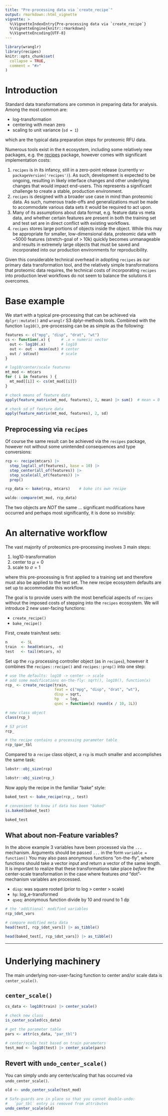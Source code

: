 ```yaml
---
title: "Pre-processing data via `create_recipe`"
output: rmarkdown::html_vignette
vignette: >
  %\VignetteIndexEntry{Pre-processing data via `create_recipe`}
  %\VignetteEngine{knitr::rmarkdown}
  %\VignetteEncoding{UTF-8}
---
```


```r
library(wranglr)
library(recipes)
knitr::opts_chunk$set(
  collapse = TRUE,
  comment = "#>"
)
```




# Introduction

Standard data transformations are common in preparing data for analysis.
Among the most common are:

* log-transformation
* centering with mean zero
* scaling to unit variance (`sd = 1`)

which are the typical data preparation steps for proteomic RFU data.

Numerous tools exist in the `R` ecosystem, including some relatively new
packages, e.g. the [recipes](https://recipes.tidymodels.org) package, however
comes with significant implementation costs:

1. `recipes` is in its infancy, still in a zero-point release (currently
   v`r packageVersion('recipes')`). As such, development is expected to
   be ongoing, resulting in likely interface changes and other underlying
   changes that would impact end-users. This represents a significant
   challenge to create a stable, production environment.
1. `recipes` is designed with a broader use case in mind than proteomic data.
   As such, numerous trade-offs and generalizations must be made to
   accommodate various data sets it would be required to act upon.
1. Many of its assumptions about data format, e.g. feature data vs meta data,
   and whether certain features are present in both the training set and test
   set are in direct conflict with existing workflows.
1. `recipes` stores large portions of objects inside the object. While
   this may be appropriate for smaller, low-dimensional data, proteomic data
   with ~5000 features (stretch-goal of > 10k) quickly becomes
   unmanageable and results in extremely large objects that must be saved
   and incorporated into our production environments for reproducibility.

Given this considerable technical overhead in adopting `recipes` as our
primary data transformation tool, and the relatively simple transformations
that proteomic data requires, the technical costs of incorporating `recipes`
into production level workflows do not seem to balance the solutions
it overcomes.


# Base example

We start with a typical pre-processing that can be achieved via
`dplyr::mutate()` and `wranglr` S3 dplyr-methods tools.
Combined with the function `log10()`, pre-processing can
be as simple as the following:

```r
features <- c("mpg", "disp", "drat", "wt")
cs <- function(.x) {     # .x = numeric vector
  out <- log10(.x)       # log10
  out <- out - mean(out) # center
  out / sd(out)          # scale
}

# log10/center/scale features
mt_mod <- mtcars
for ( i in features ) {
  mt_mod[[i]] <- cs(mt_mod[[i]])
}

# check means of feature data
apply(feature_matrix(mt_mod, features), 2, mean) |> sum()  # mean = 0

# check sd of feature data
apply(feature_matrix(mt_mod, features), 2, sd)
```


## Preprocessing via `recipes`

Of course the same result can be achieved via the `recipes` package, however
not without some unintended consequences and type conversions:

```r
rcp <- recipe(mtcars) |>
  step_log(all_of(features), base = 10) |>
  step_center(all_of(features)) |>
  step_scale(all_of(features)) |>
  prep()

rcp_data <- bake(rcp, mtcars)    # bake its own recipe

waldo::compare(mt_mod, rcp_data)
```

The two objects are *NOT* the same ... significant modifications have occurred
and perhaps most significantly, it is done so invisibly:


# An alternative workflow

The vast majority of proteomics pre-processing involves 3 main steps:

1. log10-transformation
1. center to $\mu = 0$
1. scale to $\sigma = 1$

where this pre-processing is first applied to a training set and therefore
must also be applied to the test set. The new recipe ecosystem
defaults are set up to accommodate this workflow.

The goal is to provide users with the most beneficial aspects of `recipes`
without the imposed costs of stepping into the `recipes` ecosystem. We
will introduce 2 new user-facing functions:

* `create_recipe()`
* `bake_recipe()`

First, create train/test sets:

```r
n      <- 5L
train  <- head(mtcars, -n)
test   <- tail(mtcars, n)
```

Set up the `rcp` processing controller object (as in `recipes`),
however it combines the `recipes::recipe()` and `recipes::prep()`
into one step:

```r
# use the defaults: log10 -> center -> scale
# add some modifications on-the-fly: sqrt(), log10(), function(x)
rcp_ <- create_recipe(train,
                      feat = c("mpg", "disp", "drat", "wt"),
                      disp = sqrt,
                      hp   = log,
                      qsec = function(x) round(x / 10, 1L))

# new class object
class(rcp_)

# S3 print
rcp_

# the recipe contains a processing parameter table
rcp_$par_tbl
```

Compared to a `recipe` class object, a `rcp` is much smaller
and accomplishes the same task:

```r
lobstr::obj_size(rcp)

lobstr::obj_size(rcp_)
```

Now apply the recipe in the familiar "bake" style:

```r
baked_test <- bake_recipe(rcp_, test)

# convenient to know if data has been "baked"
is.baked(baked_test)

baked_test
```


## What about non-Feature variables?

In the above example 3 variables have been processed via the `...` mechanism.
Arguments should be passed `...` in the form `variable = function()`
You may also pass anonymous functions "on-the-fly", where functions should
take a vector input and return a vector of the same length.
It is important to realize that these transformations take place *before*
the center-scale transformation in the case where features *and*
"dot"-mechanism variables are processed.

* `disp`: was square rooted (prior to log > center > scale)
* `hp`: log_e-transformed
* `qseq`: anonymous function divide by 10 and round to 1 dp

```r
# the 'additional' modified variables
rcp_$dot_vars

# compare modified meta data
head(test[, rcp_$dot_vars]) |> as_tibble()

head(baked_test[, rcp_$dot_vars]) |> as_tibble()
```


-------------


# Underlying machinery

The main underlying non-user-facing function to center and/or scale data is
`center_scale()`.

## `center_scale()`

```r
cs_data <- log10(train) |> center_scale()

# check new class
is_center_scaled(cs_data)

# get the parameter table
pars <- attr(cs_data, "par_tbl")

# center/scale test based on train parameters
test_mod <- log10(test) |> center_scale(pars)
```


## Revert with `undo_center_scale()`

You can simply undo any center/scaling that has occurred
via `undo_center_scale()`.

```r
old <- undo_center_scale(test_mod)

# Safe-guards are in place so that you cannot double-undo:
#   `par_tbl` entry is removed from attributes
undo_center_scale(old)
```
